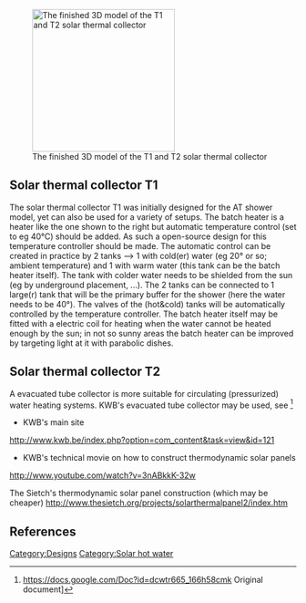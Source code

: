 [[File:AT solar thermal collector T1 and T2 3D model.png |thumb|right|250px|The finished 3D model of the T1 and T2 solar thermal collector]]
==Solar thermal collector T1==
The solar thermal collector T1 was initially designed for the AT shower model, yet can also be used for a variety of setups. The batch heater is a heater like the one shown to the right but automatic temperature control (set to eg 40°C) should be added. As such a open-source design for this temperature controller should be made. The automatic control can be created in practice by 2 tanks --> 1 with cold(er) water (eg 20° or so; ambient temperature) and 1 with warm water (this tank can be the batch heater itself). The tank with colder water needs to be shielded from the sun (eg by underground placement, ...). The 2 tanks can be connected to 1 large(r) tank that will be the primary buffer for the shower (here the water needs to be 40°). The valves of the (hot&cold) tanks will be automatically controlled by the temperature controller. The batch heater itself may be fitted with a electric coil for heating when the water cannot be heated enough by the sun; in not so sunny areas the batch heater can be improved by targeting light at it with parabolic dishes.

==Solar thermal collector T2==
A evacuated tube collector is more suitable for circulating (pressurized) water heating systems. KWB's evacuated tube collector may be used, see <ref>https://docs.google.com/Doc?id=dcwtr665_166h58cmk Original document]</ref>
* KWB's main site
http://www.kwb.be/index.php?option=com_content&task=view&id=121

*KWB's technical movie on how to construct thermodynamic solar panels
http://www.youtube.com/watch?v=3nABkkK-32w
 
The Sietch's thermodynamic solar panel construction (which may be cheaper)
http://www.thesietch.org/projects/solarthermalpanel2/index.htm

==References==
{{reflist}}

{{Solar navbox}}

[[Category:Designs]]
[[Category:Solar hot water]]